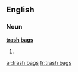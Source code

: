 ==English==

===Noun===
'''[[trash]] [[bag]]s'''

# {{plural of|[[trash bag]]}}

[[ar:trash bags]]
[[fr:trash bags]]